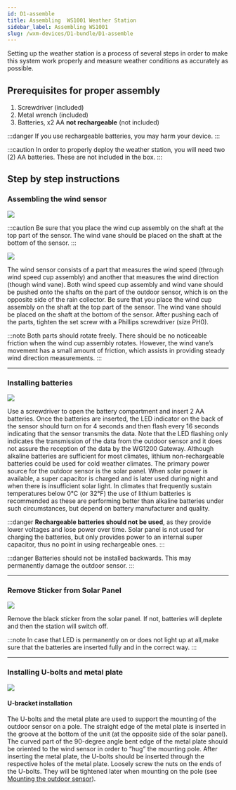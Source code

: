 ```yaml
---
id: D1-assemble
title: Assembling  WS1001 Weather Station
sidebar_label: Assembling WS1001
slug: /wxm-devices/D1-bundle/D1-assemble
---
```



Setting up the weather station is a process of several steps in order to make this system work properly
and measure weather conditions as accurately as possible.

## Prerequisites for proper assembly

1. Screwdriver (included)
1. Metal wrench (included)
1. Batteries, x2 AA  **not rechargeable**  (not included)

:::danger 
If you use rechargeable batteries, you may harm your device.
:::

:::caution
In order to properly deploy the weather station, you will need two (2) AA batteries. These are not included in the box.
:::

## Step by step instructions

### Assembling the wind sensor

<div class="explanation">
  <img src={useBaseUrl("img/wxm-devices/wifi-m5-bundle/ws1000-wind-vane-cap-correct-false-position.svg")} />

:::caution
Be sure that you place the wind cup assembly on the shaft at the top part of the sensor. The wind vane should be placed on the shaft at the bottom of the sensor. 
:::
</div>

<div class="control">
  <img src={useBaseUrl("img/wxm-devices/wifi-m5-bundle/ws1000-wind-vane-assembly.svg")} />
    <p>The wind sensor consists of a part that measures the wind speed (through wind speed cup assembly)
      and another that measures the wind direction (though wind vane).
      Both wind speed cup assembly and wind vane should be pushed onto the shafts on the part of the outdoor sensor,
      which is on the opposite side of the rain collector. Be sure that you place the wind cup assembly on the shaft at the top part of the sensor.
      The wind vane should be placed on the shaft at the bottom of the sensor.
      After pushing each of the parts, tighten the set screw with a Phillips screwdriver (size PH0).</p>
</div>

:::note
Both parts should rotate freely. There should be no noticeable friction when the wind cup assembly rotates.
However, the wind vane’s movement has a small amount of friction, which assists in providing steady wind direction measurements.
:::

<hr/>

### Installing batteries

<div class="explanation">
  <img src={useBaseUrl("img/wxm-devices/wifi-m5-bundle/battery-installation.svg")} />
<section>

  Use a screwdriver to open the battery compartment and insert 2 AA batteries.
  Once the batteries are inserted, the LED indicator on the back of the sensor should turn on for 4 seconds
  and then flash every 16 seconds indicating that the sensor transmits the data.
  Note that the LED flashing only indicates the transmission of the data from the outdoor sensor
  and it does not assure the reception of the data by the WG1200 Gateway.
  Although alkaline batteries are sufficient for most climates, lithium non-rechargeable batteries could be used for cold weather climates.
  The primary power source for the outdoor sensor is the solar panel. When solar power is available, a super capacitor is charged
  and is later used during night and when there is insufficient solar light.
  In climates that frequently sustain temperatures below 0°C (or 32°F) the use of lithium batteries is recommended
  as these are performing better than alkaline batteries under such circumstances, but depend on battery manufacturer and quality.
</section>
</div>

:::danger
**Rechargeable batteries should not be used**, as they provide lower voltages and lose power over time.
Solar panel is not used for charging the batteries, but only provides power to an internal super capacitor,
thus no point in using rechargeable ones.
:::
  
:::danger
Batteries should not be installed backwards. This may permanently damage the outdoor sensor.
:::
<hr/>

### Remove Sticker from Solar Panel

<div class="explanation">
  <img src={useBaseUrl("img/wxm-devices/wifi-m5-bundle/remove-sticker.svg")} />
<div>
  <p>
    Remove the black sticker from the solar panel. If not, batteries will deplete and then the station will switch off.
  </p>

:::note
In case that LED is permanently on or does not light up at all,make sure that the batteries are inserted fully and in the correct way.
:::
</div>
</div>

<hr/>

### Installing U-bolts and metal plate

<div class="control">
  <img src={useBaseUrl("img/wxm-devices/wifi-m5-bundle/u-bracket-installation.svg")} />
</div>

#### U-bracket installation

The U-bolts and the metal plate are used to support the mounting of the outdoor sensor on a pole.
The straight edge of the metal plate is inserted in the groove at the bottom of the unit (at the opposite side of the solar panel).
The curved part of the 90-degree angle bent edge of the metal plate should be oriented to the wind sensor in order to “hug” the mounting pole.
After inserting the metal plate, the U-bolts should be inserted through the respective holes of the metal plate.
Loosely screw the nuts on the ends of the U-bolts. They will be tightened later when mounting on the pole (see [Mounting the outdoor sensor](/wxm-devices/wifi-m5-bundle/install-weather-station#mounting-the-outdoor-sensor)).

<br/>
